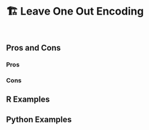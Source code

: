 # 🏗️ Leave One Out Encoding {#sec-categorical-leave-one-out}

::: {style="visibility: hidden; height: 0px;"}
## Leave One Out Encoding
:::

## Pros and Cons

### Pros

### Cons

## R Examples

## Python Examples
